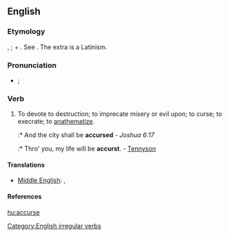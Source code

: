 ==English==

===Etymology===
{{etyl|enm}} {{term|acursien|lang=enm}}, {{term|acorsien|lang=enm}}; {{term|a-|lang=enm}} + {{term|cursien||to curse|lang=enm}}. See {{term|curse}}. The extra {{angle|c}} is a Latinism.

===Pronunciation===
* {{a|UK}} {{IPA|/æˈkə(ɹ)s/|/əˈkə(ɹ)s/}}; {{SAMPA|/{"k@(r)s/|/@"k@(r)s/}}

===Verb===
{{en-verb|inf=to accurse|accurses|accursing|accursed|'''[[accursed]]''' ''or'' '''[[accurst]]'''}}

# To devote to destruction; to imprecate misery or evil upon; to curse; to execrate; to [[anathematize]].
#:* And the city shall be '''accursed''' - ''Joshua 6:17''
#:* Thro' you, my life will be '''accurst'''. - [[Tennyson]]

====Translations====
{{trans-top|to devote to destruction; to imprecate misery or evil upon; to curse; to execrate; to anathematize}}
* [[Middle English]]: {{tø|enm|acursien|xs=Middle English}}, {{tø|enm|acorsien|xs=Middle English}}
{{trans-mid}}
{{trans-bottom}}

====References====
{{R:1913}}

[[Category:English irregular verbs]]

[[hu:accurse]]